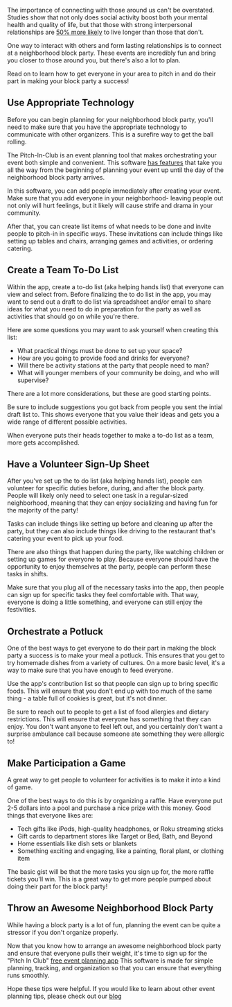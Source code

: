 <BlogImage  />
<BlogInfo  />

The importance of connecting with those around us can't be overstated. Studies show that not only does social activity
boost both your mental health and quality of life, but that those with strong interpersonal relationships are
[50% more likely](https://journals.plos.org/plosmedicine/article?id=10.1371/journal.pmed.1000316)
to live longer than those that don't. 

One way to interact with others and form lasting relationships is to connect at a neighborhood block party. These events
are incredibly fun and bring you closer to those around you, but there's also a lot to plan.

Read on to learn how to get everyone in your area to pitch in and do their part in making your block party a success!

<MobileAd />

## Use Appropriate Technology
Before you can begin planning for your neighborhood block party, you'll need to make sure that you have the appropriate
technology to communicate with other organizers. This is a surefire way to get the ball rolling.   

The Pitch-In-Club is an event planning tool that makes orchestrating your event both simple and convenient. 
This software [has features](https://pitchinclub.com/resources/features) that take you all the 
way from the beginning of planning your event up until the day of the neighborhood block party arrives.

In this software, you can add people immediately after creating your event. Make sure that you add everyone in 
your neighborhood- leaving people out not only will hurt feelings, but it likely will cause strife and drama in
your community.                                                        

After that, you can create list items of what needs to be done and invite people to pitch-in in specific ways. 
These invitations can include things like setting up tables and chairs, arranging games and activities, or 
ordering catering.                                                            

<MobileAd />

## Create a Team To-Do List

Within the app, create a to-do list (aka helping hands list) that everyone can view and select from. Before 
finalizing the to do list in the app, 
you may want to send out a draft to do list via spreadsheet and/or email to share ideas for what you need 
to do in preparation for the party as well as activities that should go on while you're there.

Here are some questions you may want to ask yourself when creating this list:

- What practical things must be done to set up your space?
- How are you going to provide food and drinks for everyone?
- Will there be activity stations at the party that people need to man?
- What will younger members of your community be doing, and who will supervise?

There are a lot more considerations, but these are good starting points.                                                        

Be sure to include suggestions you got back from people you sent the intial draft list to. This shows
everyone that you value their ideas and gets you a wide range of different possible activities.

When everyone puts their heads together to make a to-do list as a team, more gets accomplished.                                                        

<MobileAd />

## Have a Volunteer Sign-Up Sheet

After you've set up the to do list (aka helping hands list), people can volunteer for specific duties before, during, and after the 
block party. People will likely only need to select one task in a regular-sized neighborhood, meaning that 
they can enjoy socializing and having fun for the majority of the party!

Tasks can include things like setting up before and cleaning up after the party, but they can also include 
things like driving to the restaurant that's catering your event to pick up your food.

There are also things that happen during the party, like watching children or setting up games for everyone 
to play. Because everyone should have the opportunity to enjoy themselves at the party, people can perform 
these tasks in shifts.

Make sure that you plug all of the necessary tasks into the app, then people can sign up
for specific tasks they feel comfortable with.
That way, everyone is doing a little something, and everyone can still enjoy the festivities.

<MobileAd />

## Orchestrate a Potluck

One of the best ways to get everyone to do their part in making the block party a success is to make your 
meal a potluck. This ensures that you get to try homemade dishes from a variety of cultures. On a more basic
level, it's a way to make sure that you have enough to feed everyone.

Use the app's contribution list so that people can sign up to bring specific foods. This will ensure that you 
don't end up with too much of the same thing - a table full of cookies is great, but it's not dinner.

Be sure to reach out to people to get a list of food allergies and dietary restrictions. 
This will ensure that everyone has something that they can enjoy. You don't want anyone to feel left out, and you 
certainly don't want a surprise ambulance call because someone ate something they were allergic to!

<MobileAd />

## Make Participation a Game

A great way to get people to volunteer for activities is to make it into a kind of game.

One of the best ways to do this is by organizing a raffle. Have everyone put 2-5 dollars into a pool and purchase 
a nice prize with this money. Good things that everyone likes are:

- Tech gifts like iPods, high-quality headphones, or Roku streaming sticks
- Gift cards to department stores like Target or Bed, Bath, and Beyond
- Home essentials like dish sets or blankets
- Something exciting and engaging, like a painting, floral plant, or clothing item

The basic gist will be that the more tasks you sign up for, the more raffle tickets you'll win. This is a great 
way to get more people pumped about doing their part for the block party!

<MobileAd />

## Throw an Awesome Neighborhood Block Party
While having a block party is a lot of fun, planning the event can be quite a stressor if you don't organize properly.

Now that you know how to arrange an awesome neighborhood block party and ensure that everyone pulls their weight, 
it's time to sign up for the "Pitch In Club" [free event planning app](https://pitchinclub.com)
This software is made for simple planning, tracking, and organization so that you can ensure that 
everything runs smoothly.                                                           

Hope these tips were helpful. If you would like to learn about other event planning tips, 
please check out our [blog](https://pitchinclub.com/blog/list/1)

<MobileAd />
